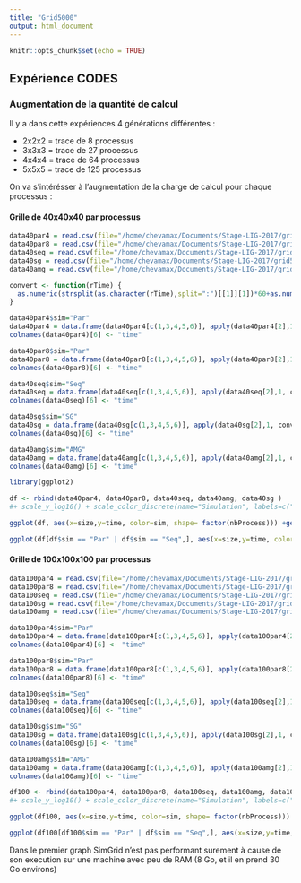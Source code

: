 ```yaml
---
title: "Grid5000"
output: html_document
---
```


```r
knitr::opts_chunk$set(echo = TRUE)
```
## Expérience CODES
### Augmentation de la quantité de calcul

Il y a dans cette expériences 4 générations différentes : 

* 2x2x2 = trace de 8 processus
* 3x3x3 = trace de 27 processus
* 4x4x4 = trace de 64 processus
* 5x5x5 = trace de 125 processus
 
On va s'intérésser à l'augmentation de la charge de calcul pour chaque processus :

#### Grille de 40x40x40 par processus

```r
data40par4 = read.csv(file="/home/chevamax/Documents/Stage-LIG-2017/grid5000/270717/40_par4", header=TRUE, sep=" ")
data40par8 = read.csv(file="/home/chevamax/Documents/Stage-LIG-2017/grid5000/270717/40_par8", header=TRUE, sep=" ")
data40seq = read.csv(file="/home/chevamax/Documents/Stage-LIG-2017/grid5000/270717/40_seq", header=TRUE, sep=" ")
data40sg = read.csv(file="/home/chevamax/Documents/Stage-LIG-2017/grid5000/270717/40_sg", header=TRUE, sep=" ")
data40amg = read.csv(file="/home/chevamax/Documents/Stage-LIG-2017/grid5000/270717/40_amg", header=TRUE, sep=" ")

convert <- function(rTime) {
  as.numeric(strsplit(as.character(rTime),split=":")[[1]][1])*60+as.numeric(strsplit(as.character(rTime),split=":")[[1]][2])
}

data40par4$sim="Par"
data40par4 = data.frame(data40par4[c(1,3,4,5,6)], apply(data40par4[2],1, convert))
colnames(data40par4)[6] <- "time"

data40par8$sim="Par"
data40par8 = data.frame(data40par8[c(1,3,4,5,6)], apply(data40par8[2],1, convert))
colnames(data40par8)[6] <- "time"

data40seq$sim="Seq"
data40seq = data.frame(data40seq[c(1,3,4,5,6)], apply(data40seq[2],1, convert))
colnames(data40seq)[6] <- "time"

data40sg$sim="SG"
data40sg = data.frame(data40sg[c(1,3,4,5,6)], apply(data40sg[2],1, convert))
colnames(data40sg)[6] <- "time"

data40amg$sim="AMG"
data40amg = data.frame(data40amg[c(1,3,4,5,6)], apply(data40amg[2],1, convert))
colnames(data40amg)[6] <- "time"

library(ggplot2)

df <- rbind(data40par4, data40par8, data40seq, data40amg, data40sg )
#+ scale_y_log10() + scale_color_discrete(name="Simulation", labels=c("Parallèle", "Sequentielle")) + scale_shape_discrete(name=c("Nombre de Processus"), labels=c("1","4"))

ggplot(df, aes(x=size,y=time, color=sim, shape= factor(nbProcess))) +geom_point() + aes(ymin=-10, ymax=50) +xlab("Taille des traces simulées/jouées")+ylab("Temps d'exécution (échelle log)") + ggtitle("Temps de simulation AMG2013")  + scale_color_discrete(name="Simulation", labels=c("AMG", "Parallèle", "Sequentielle", "SimGrid (Emulation)")) + labs(subtitle="Génération sur 64 noeuds physiques(parallèle), topologie simple-net,\n grille de calcul d'un processus 40x40x40") + scale_shape_discrete(name=c("Nombre de Processus")) + scale_y_log10()

ggplot(df[df$sim == "Par" | df$sim == "Seq",], aes(x=size,y=time, color=sim, shape= factor(nbProcess))) +geom_point() + aes(ymin=0) +xlab("Taille des traces simulées")+ylab("Temp d'execution en seconde") + ggtitle("Temps de simulation AMG2013") + scale_color_discrete(name="Simulation", labels=c("Parallèle", "Sequentielle")) + labs(subtitle="Génération sur 125 noeuds physiques(parallèle), topologie simple-net,\n grille de calcul d'un processus 40x40x40") + scale_shape_discrete(name=c("Nombre de Processus")) 

```

#### Grille de 100x100x100 par processus

```r
data100par4 = read.csv(file="/home/chevamax/Documents/Stage-LIG-2017/grid5000/270717/100_par4", header=TRUE, sep=" ")
data100par8 = read.csv(file="/home/chevamax/Documents/Stage-LIG-2017/grid5000/270717/100_par8", header=TRUE, sep=" ")
data100seq = read.csv(file="/home/chevamax/Documents/Stage-LIG-2017/grid5000/270717/100_seq", header=TRUE, sep=" ")
data100sg = read.csv(file="/home/chevamax/Documents/Stage-LIG-2017/grid5000/270717/100_sg", header=TRUE, sep=" ")
data100amg = read.csv(file="/home/chevamax/Documents/Stage-LIG-2017/grid5000/270717/100_amg", header=TRUE, sep=" ")

data100par4$sim="Par"
data100par4 = data.frame(data100par4[c(1,3,4,5,6)], apply(data100par4[2],1, convert))
colnames(data100par4)[6] <- "time"

data100par8$sim="Par"
data100par8 = data.frame(data100par8[c(1,3,4,5,6)], apply(data100par8[2],1, convert))
colnames(data100par8)[6] <- "time"

data100seq$sim="Seq"
data100seq = data.frame(data100seq[c(1,3,4,5,6)], apply(data100seq[2],1, convert))
colnames(data100seq)[6] <- "time"

data100sg$sim="SG"
data100sg = data.frame(data100sg[c(1,3,4,5,6)], apply(data100sg[2],1, convert))
colnames(data100sg)[6] <- "time"

data100amg$sim="AMG"
data100amg = data.frame(data100amg[c(1,3,4,5,6)], apply(data100amg[2],1, convert))
colnames(data100amg)[6] <- "time"

df100 <- rbind(data100par4, data100par8, data100seq, data100amg, data100sg )
#+ scale_y_log10() + scale_color_discrete(name="Simulation", labels=c("Parallèle", "Sequentielle"))

ggplot(df100, aes(x=size,y=time, color=sim, shape= factor(nbProcess))) +geom_point() + aes(ymin=0) +xlab("Taille des traces simulées/jouées")+ylab("Temps de simulation/execution") + ggtitle("Temps de simulation AMG2013") + scale_color_discrete(name="Simulation", labels=c("AMG", "Parallèle", "Sequentielle", "SimGrid (Emulation)"))  + labs(subtitle="Génération sur 125 noeuds physiques(parallèle), topologie simple-net,\n grille de calcul d'un processus 100x100x100") + scale_shape_discrete(name=c("Nombre de Processus"))

ggplot(df100[df100$sim == "Par" | df$sim == "Seq",], aes(x=size,y=time, color=sim, shape= factor(nbProcess))) +geom_point() + aes(ymin=0) +xlab("Taille des traces simulées/jouées")+ylab("Temps de simulation/execution") + ggtitle("Temps de simulation AMG2013") + scale_color_discrete(name="Simulation", labels=c("Parallèle", "Sequentielle"))  + labs(subtitle="Génération sur 125 noeuds physiques(parallèle), topologie simple-net,\n grille de calcul d'un processus 100x100x100") + scale_shape_discrete(name=c("Nombre de Processus"))

```

Dans le premier graph SimGrid n'est pas performant surement à cause de son execution sur une machine avec peu de RAM (8 Go, et il en prend 30 Go environs)
